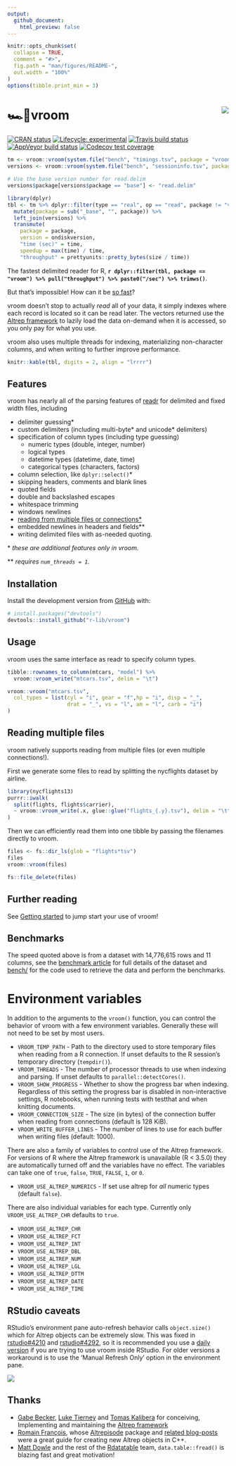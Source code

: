 ```yaml
---
output:
  github_document:
    html_preview: false
---
```


<!-- README.md is generated from README.Rmd. Please edit that file -->

```r
knitr::opts_chunk$set(
  collapse = TRUE,
  comment = "#>",
  fig.path = "man/figures/README-",
  out.width = "100%"
)
options(tibble.print_min = 3)
```

# 🏎💨vroom  <a href="http://r-lib.github.io/vroom"><img src="https://i.gifer.com/2TjY.gif" align="right" /></a>

<!-- badges: start -->
[![CRAN status](https://www.r-pkg.org/badges/version/vroom)](https://cran.r-project.org/package=vroom)
[![Lifecycle: experimental](https://img.shields.io/badge/lifecycle-experimental-orange.svg)](https://www.tidyverse.org/lifecycle/#experimental)
[![Travis build status](https://travis-ci.org/r-lib/vroom.svg?branch=master)](https://travis-ci.org/r-lib/vroom)
[![AppVeyor build status](https://ci.appveyor.com/api/projects/status/github/r-lib/vroom?branch=master&svg=true)](https://ci.appveyor.com/project/r-lib/vroom)
[![Codecov test coverage](https://codecov.io/gh/r-lib/vroom/branch/master/graph/badge.svg)](https://codecov.io/gh/r-lib/vroom?branch=master)
<!-- badges: end -->

```r
tm <- vroom::vroom(system.file("bench", "timings.tsv", package = "vroom"))
versions <- vroom::vroom(system.file("bench", "sessioninfo.tsv", package = "vroom"))

# Use the base version number for read.delim
versions$package[versions$package == "base"] <- "read.delim"

library(dplyr)
tbl <- tm %>% dplyr::filter(type == "real", op == "read", package != "vroom_dplyr") %>%
  mutate(package = sub("_base", "", package)) %>%
  left_join(versions) %>%
  transmute(
    package = package,
    version = ondiskversion,
    "time (sec)" = time,
    speedup = max(time) / time,
    "throughput" = prettyunits::pretty_bytes(size / time))
```

The fastest delimited reader for R, **`r dplyr::filter(tbl, package == "vroom") %>% pull("throughput") %>% paste0("/sec") %>% trimws()`**.

But that's impossible! How can it be [so fast](https://r-lib.github.io/vroom/articles/benchmarks/benchmarks.html)?

vroom doesn't stop to actually _read_ all of your data, it simply indexes where
each record is located so it can be read later. The vectors returned use the
[Altrep framework](https://svn.r-project.org/R/branches/ALTREP/ALTREP.html) to
lazily load the data on-demand when it is accessed, so you only pay for what
you use.

vroom also uses multiple threads for indexing, materializing non-character
columns, and when writing to further improve performance.

```r
knitr::kable(tbl, digits = 2, align = "lrrrr")
```

## Features

vroom has nearly all of the parsing features of
[readr](https://readr.tidyverse.org) for delimited and fixed width files, including

- delimiter guessing\*
- custom delimiters (including multi-byte\* and unicode\* delimiters)
- specification of column types (including type guessing)
  - numeric types (double, integer, number)
  - logical types
  - datetime types (datetime, date, time)
  - categorical types (characters, factors)
- column selection, like `dplyr::select()`\*
- skipping headers, comments and blank lines
- quoted fields
- double and backslashed escapes
- whitespace trimming
- windows newlines
- [reading from multiple files or connections\*](#reading-multiple-files)
- embedded newlines in headers and fields\*\*
- writing delimited files with as-needed quoting.

\* *these are additional features only in vroom.*

\*\* *requires `num_threads = 1`.*

## Installation

Install the development version from [GitHub](https://github.com/) with:

``` r
# install.packages("devtools")
devtools::install_github("r-lib/vroom")
```
## Usage

vroom uses the same interface as readr to specify column types.

```r
tibble::rownames_to_column(mtcars, "model") %>%
  vroom::vroom_write("mtcars.tsv", delim = "\t")
```

```r
vroom::vroom("mtcars.tsv",
  col_types = list(cyl = "i", gear = "f",hp = "i", disp = "_",
                   drat = "_", vs = "l", am = "l", carb = "i")
)
```

## Reading multiple files

vroom natively supports reading from multiple files (or even multiple
connections!).

First we generate some files to read by splitting the nycflights dataset by
airline.
```r
library(nycflights13)
purrr::iwalk(
  split(flights, flights$carrier),
  ~ vroom::vroom_write(.x, glue::glue("flights_{.y}.tsv"), delim = "\t")
)
```

Then we can efficiently read them into one tibble by passing the filenames
directly to vroom.

```r
files <- fs::dir_ls(glob = "flights*tsv")
files
vroom::vroom(files)
```

```r
fs::file_delete(files)
```

## Further reading

See [Getting started](https://r-lib.github.io/vroom/articles/vroom.html)
to jump start your use of vroom!

## Benchmarks

The speed quoted above is from a dataset with 14,776,615 rows and 11 columns,
see the [benchmark
article](https://r-lib.github.io/vroom/articles/benchmarks/benchmarks.html)
for full details of the dataset and
[bench/](https://github.com/r-lib/vroom/blob/master/inst/bench) for the code
used to retrieve the data and perform the benchmarks.

# Environment variables

In addition to the arguments to the `vroom()` function, you can control the
behavior of vroom with a few environment variables. Generally these will not
need to be set by most users.

- `VROOM_TEMP_PATH` - Path to the directory used to store temporary files when
  reading from a R connection. If unset defaults to the R session's temporary
  directory (`tempdir()`).
- `VROOM_THREADS` - The number of processor threads to use when indexing and
  parsing. If unset defaults to `parallel::detectCores()`.
- `VROOM_SHOW_PROGRESS` - Whether to show the progress bar when indexing.
  Regardless of this setting the progress bar is disabled in non-interactive
  settings, R notebooks, when running tests with testthat and when knitting
  documents.
- `VROOM_CONNECTION_SIZE` - The size (in bytes) of the connection buffer when
  reading from connections (default is 128 KiB).
- `VROOM_WRITE_BUFFER_LINES` - The number of lines to use for each buffer when
  writing files (default: 1000).

There are also a family of variables to control use of the Altrep framework.
For versions of R where the Altrep framework is unavailable (R < 3.5.0) they
are automatically turned off and the variables have no effect. The variables
can take one of `true`, `false`, `TRUE`, `FALSE`, `1`, or `0`.

- `VROOM_USE_ALTREP_NUMERICS` - If set use altrep for _all_ numeric types
  (default `false`).

There are also individual variables for each type. Currently only
`VROOM_USE_ALTREP_CHR` defaults to `true`.

- `VROOM_USE_ALTREP_CHR`
- `VROOM_USE_ALTREP_FCT`
- `VROOM_USE_ALTREP_INT`
- `VROOM_USE_ALTREP_DBL`
- `VROOM_USE_ALTREP_NUM`
- `VROOM_USE_ALTREP_LGL`
- `VROOM_USE_ALTREP_DTTM`
- `VROOM_USE_ALTREP_DATE`
- `VROOM_USE_ALTREP_TIME`

## RStudio caveats

RStudio's environment pane auto-refresh behavior calls `object.size()` which for Altrep
objects can be extremely slow. This was fixed in
[rstudio#4210](https://github.com/rstudio/rstudio/pull/4210) and [rstudio#4292](https://github.com/rstudio/rstudio/pull/4292), so it is
recommended you use a [daily version](https://dailies.rstudio.com/) if you are
trying to use vroom inside RStudio. For older versions a workaround is to
use the 'Manual Refresh Only' option in the environment pane.

![](https://user-images.githubusercontent.com/470418/51357022-95a1f280-1a82-11e9-8035-3687c8fd5dd8.png)

## Thanks

- [Gabe Becker](https://twitter.com/groundwalkergmb), [Luke
  Tierney](https://stat.uiowa.edu/~luke/) and [Tomas Kalibera](https://github.com/kalibera) for
  conceiving, Implementing and maintaining the [Altrep
  framework](https://svn.r-project.org/R/branches/ALTREP/ALTREP.html)
- [Romain François](https://twitter.com/romain_francois), whose
  [Altrepisode](https://purrple.cat/blog/2018/10/14/altrep-and-cpp/) package
  and [related blog-posts](https://purrple.cat/blog/2018/10/14/altrep-and-cpp/) were a great guide for creating new Altrep objects in C++.
- [Matt Dowle](https://twitter.com/mattdowle) and the rest of the [Rdatatable](https://github.com/Rdatatable) team, `data.table::fread()` is blazing fast and great motivation!
